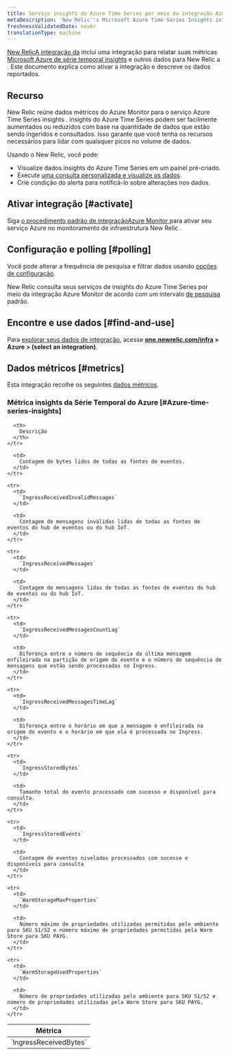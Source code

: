 ```yaml
---
title: Serviço insights do Azure Time Series por meio da integração Azure Monitor
metaDescription: 'New Relic''s Microsoft Azure Time Series Insights integration: what data it reports and how to enable it.'
freshnessValidatedDate: never
translationType: machine
---
```


[New RelicA integração da](/docs/infrastructure/integrations-getting-started/getting-started/introduction-infrastructure-integrations) inclui uma integração para relatar suas métricas [Microsoft Azure de série temporal insights](https://azure.microsoft.com/en-us/products/time-series-insights/) e outros dados para New Relic a . Este documento explica como ativar a integração e descreve os dados reportados.

## Recurso

New Relic reúne dados métricos do Azure Monitor para o serviço Azure Time Series insights . insights do Azure Time Series podem ser facilmente aumentados ou reduzidos com base na quantidade de dados que estão sendo ingeridos e consultados. Isso garante que você tenha os recursos necessários para lidar com quaisquer picos no volume de dados.

Usando o New Relic, você pode:

* Visualize dados insights do Azure Time Series em um painel pré-criado.
* Execute [uma consulta personalizada e visualize os dados](/docs/infrastructure/integrations-getting-started/getting-started/use-integration-data-new-relic-Insight).
* Crie condição do alerta para notificá-lo sobre alterações nos dados.

## Ativar integração [#activate]

Siga [o procedimento padrão de integraçãoAzure Monitor ](/docs/infrastructure/microsoft-azure-integrations/azure-integrations-list/azure-monitor)para ativar seu serviço Azure no monitoramento de infraestrutura New Relic .

## Configuração e polling [#polling]

Você pode alterar a frequência de pesquisa e filtrar dados usando [opções de configuração](/docs/infrastructure/microsoft-azure-integrations/azure-integrations-list/azure-monitor/#settings).

New Relic consulta seus serviços de insights do Azure Time Series por meio da integração Azure Monitor de acordo com um intervalo [de pesquisa](/docs/infrastructure/microsoft-azure-integrations/azure-integrations-list/azure-monitor/#settings) padrão.

## Encontre e use dados [#find-and-use]

Para [explorar seus dados de integração](/docs/infrastructure/integrations/find-use-infrastructure-integration-data), acesse <DoNotTranslate>**[one.newrelic.com/infra](https://one.newrelic.com/infra) > Azure > (select an integration)**</DoNotTranslate>.

## Dados métricos [#metrics]

Esta integração recolhe os seguintes [dados métricos](/docs/infrastructure/integrations-getting-started/getting-started/understand-integration-data-data-types#metric).

### Métrica insights da Série Temporal do Azure [#Azure-time-series-insights]

<table>
  <thead>
    <tr>
      <th style={{ width: "300px" }}>
        Métrica
      </th>

      <th>
        Descrição
      </th>
    </tr>
  </thead>

  <tbody>
    <tr>
      <td>
        `IngressReceivedBytes`
      </td>

      <td>
        Contagem de bytes lidos de todas as fontes de eventos.
      </td>
    </tr>

    <tr>
      <td>
        `IngressReceivedInvalidMessages`
      </td>

      <td>
        Contagem de mensagens inválidas lidas de todas as fontes de eventos do hub de eventos ou do hub IoT.
      </td>
    </tr>

    <tr>
      <td>
        `IngressReceivedMessages`
      </td>

      <td>
        Contagem de mensagens lidas de todas as fontes de eventos do hub de eventos ou do hub IoT.
      </td>
    </tr>

    <tr>
      <td>
        `IngressReceivedMessagesCountLag`
      </td>

      <td>
        Diferença entre o número de sequência da última mensagem enfileirada na partição de origem do evento e o número de sequência de mensagens que estão sendo processadas no Ingress.
      </td>
    </tr>

    <tr>
      <td>
        `IngressReceivedMessagesTimeLag`
      </td>

      <td>
        Diferença entre o horário em que a mensagem é enfileirada na origem do evento e o horário em que ela é processada no Ingress.
      </td>
    </tr>

    <tr>
      <td>
        `IngressStoredBytes`
      </td>

      <td>
        Tamanho total do evento processado com sucesso e disponível para consulta.
      </td>
    </tr>

    <tr>
      <td>
        `IngressStoredEvents`
      </td>

      <td>
        Contagem de eventos nivelados processados com sucesso e disponíveis para consulta
      </td>
    </tr>

    <tr>
      <td>
        `WarmStorageMaxProperties`
      </td>

      <td>
        Número máximo de propriedades utilizadas permitidas pelo ambiente para SKU S1/S2 e número máximo de propriedades permitidas pela Warm Store para SKU PAYG.
      </td>
    </tr>

    <tr>
      <td>
        `WarmStorageUsedProperties`
      </td>

      <td>
        Número de propriedades utilizadas pelo ambiente para SKU S1/S2 e número de propriedades utilizadas pela Warm Store para SKU PAYG.
      </td>
    </tr>
  </tbody>
</table>
